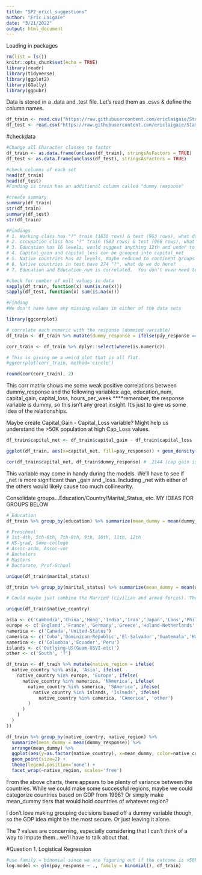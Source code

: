 ```yaml
---
title: "SP2_ericl_suggestions"
author: "Eric Laigaie"
date: "3/21/2022"
output: html_document
---
```


Loading in packages
```r
rm(list = ls())
knitr::opts_chunk$set(echo = TRUE)
library(readr)
library(tidyverse)
library(ggplot2)
library(GGally)
library(ggpubr)
```

Data is stored in a .data and .test file. Let's read them as .csvs & define the column names.
```r
df_train <- read.csv("https://raw.githubusercontent.com/ericlaigaie/StatsProject_2/main/train.csv")
df_test <- read.csv("https://raw.githubusercontent.com/ericlaigaie/StatsProject_2/main/test.csv")
```


#checkdata
```r

#Change all Character classes to factor
df_train <- as.data.frame(unclass(df_train), stringsAsFactors = TRUE)
df_test <- as.data.frame(unclass(df_test), stringsAsFactors = TRUE)

#check columns of each set
head(df_train)
head(df_test)
#Finding is train has an additional column called "dummy response" 

#create summary
summary(df_train)
str(df_train)
summary(df_test)
str(df_train)

#Findings 
# 1. Working class has "?" train (1836 rows) & test (963 rows), what do we do? recommend to remove
# 2. occupation class has "?" train (583 rows) & test (966 rows), what do we do? recommend to remove
# 3. Education has 16 levels, would suggest anything 12th and under to be grouped into group called "No Degree"
# 4. Capital_gain and capital_loss can be grouped into capital_net
# 5. Native countries has 42 levels, maybe reduced to continent groups (ASIA, AFRICA, NA, SA, EU, AUS)
# 6. Native countries in test have 274 "?", what do we do here?
# 7. Education and Education_num is correlated.  You don't even need to do any additional work to prove that.

#check for number of null values in data
sapply(df_train, function(x) sum(is.na(x)))
sapply(df_test, function(x) sum(is.na(x)))

#Finding
#We don't have have any missing values in either of the data sets

```

```r
library(ggcorrplot)

# correlate each numeric with the response (dummied variable)
df_train <- df_train %>% mutate(dummy_response = ifelse(pay_response == "<=50K", 0, 1))

corr_train <- df_train %>% dplyr::select(where(is.numeric))

# This is giving me a weird plot that is all flat.
#ggcorrplot(corr_train, method='circle')

round(cor(corr_train), 2)
```
This corr matrix shows me some weak positive correlations between dummy_response and the following variables:
  age, education_num, capital_gain, capital_loss, hours_per_week
  ****remember, the response variable is dummy, so this isn't any great insight. It's just to give us some idea of the relationships.

Maybe create Capital_Gain - Capital_Loss variable? Might help us understand the >50K population at high Cap_Loss values.
```r
df_train$capital_net <- df_train$capital_gain - df_train$capital_loss

ggplot(df_train, aes(x=capital_net, fill=pay_response)) + geom_density(alpha=.6) + labs(title='cap_net Density - By Pay_Reponse') + xlim(0, 16000)

cor(df_train$capital_net, df_train$dummy_response) # .2144 (cap gain is .22 and cap loss is .15)
```
This variable may come in handy during the models. We'll have to see if _net is more significant than _gain and _loss. Including _net with either of the others would likely cause too much collinearity.

Consolidate groups...Education/Country/Marital_Status, etc. MY IDEAS FOR GROUPS BELOW
```r
# Education
df_train %>% group_by(education) %>% summarize(mean_dummy = mean(dummy_response)) %>% arrange(mean_dummy) %>% ggplot(aes(y=as.factor(education), x=mean_dummy, color=education)) + geom_point(size=2)

# Preschool
# 1st-4th, 5th-6th, 7th-8th, 9th, 10th, 11th, 12th
# HS-grad, Some-college
# Assoc-acdm, Assoc-voc
# Bachelors
# Masters
# Doctorate, Prof-School
```

```r
unique(df_train$marital_status)

df_train %>% group_by(marital_status) %>% summarize(mean_dummy = mean(dummy_response)) %>% arrange(mean_dummy) %>% ggplot(aes(y=as.factor(marital_status), x=mean_dummy, color=marital_status)) + geom_point(size=2)

# Could maybe just combine the Married (civilian and armed forces). The others seem distinct enough in scenario and mean_dummy
```

```r
unique(df_train$native_country)

asia <- c('Cambodia','China','Hong','India','Iran','Japan','Laos','Philippines','Taiwan','Thailand','Vietnam')
europe <- c('England','France','Germany','Greece','Holand-Netherlands','Hungary','Ireland','Italy','Poland','Portugal','Scotland','Yugoslavia')
namerica <- c('Canada','United-States')
camerica <- c('Cuba','Dominican-Republic','El-Salvador','Guatemala','Haiti','Honduras','Jamaica','Mexico','Nicaragua','Puerto-Rico','Trinadad&Tobago')
samerica <- c('Columbia','Ecuador','Peru')
islands <- c('Outlying-US(Guam-USVI-etc)')
other <- c('South', '?')

df_train <- df_train %>% mutate(native_region = ifelse(
  native_country %in% asia, 'Asia', ifelse(
    native_country %in% europe, 'Europe', ifelse(
      native_country %in% namerica, 'NAmerica', ifelse(
        native_country %in% samerica, 'SAmerica', ifelse(
          native_country %in% islands, 'Islands', ifelse(
            native_country %in% camerica, 'CAmerica', 'other')
        )
      )
    )
  )
))

df_train %>% group_by(native_country, native_region) %>% 
  summarize(mean_dummy = mean(dummy_response)) %>% 
  arrange(mean_dummy) %>% 
  ggplot(aes(y=as.factor(native_country), x=mean_dummy, color=native_country)) + 
  geom_point(size=2) + 
  theme(legend.position='none') + 
  facet_wrap(~native_region, scales='free')
```
From the above charts, there appears to be plenty of variance between the countries. While we could make some successful regions, maybe we could categorize countries based on GDP from 1996? Or simply make mean_dummy tiers that would hold countries of whatever region?

I don't love making grouping decisions based off a dummy variable though, so the GDP idea might be the most secure. Or just leaving it alone.



The ? values are concerning, especially considering that I can't think of a way to impute them...we'll have to talk about that.

#Question 1. Logistical Regression
```r

#use family = binomial since we are figuring out if the outcome is >50k.
log.model <- glm(pay_response ~ ., family = binomial(), df_train)

```